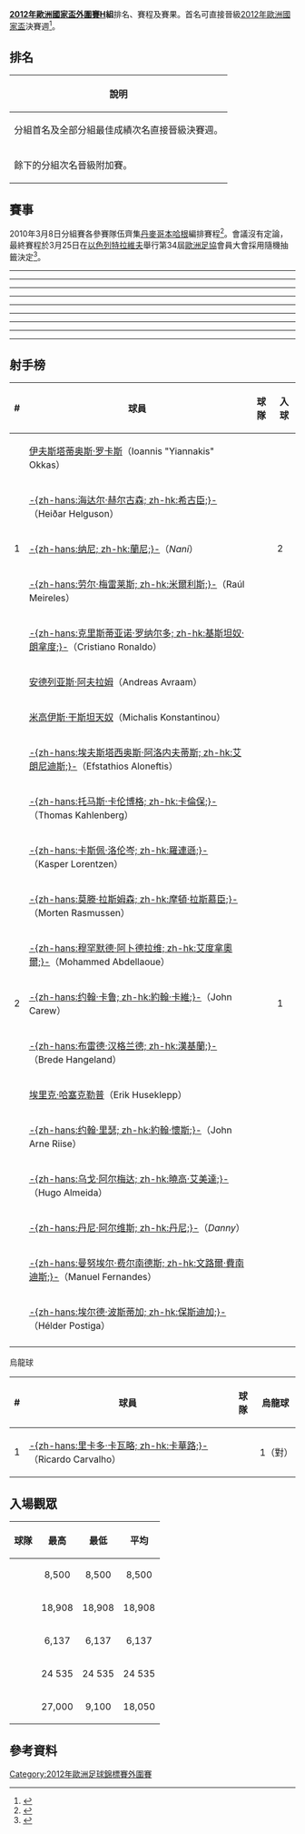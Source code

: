 '''[[2012年歐洲國家盃外圍賽|2012年歐洲國家盃外圍賽]]H組'''排名、賽程及賽果。首名可直接晉級[[2012年歐洲國家盃|2012年歐洲國家盃]]決賽週<ref>{{cite web |title=UEFA Euro 2012 qualifying Group H |url=http://www.uefa.com/uefaeuro2012/standings/round=15171/group=2000742/index.html |work=UEFA.com |publisher=Union of European Football Associations |accessdate=5 October 2010 |archive-date=2011-10-24 |archive-url=https://web.archive.org/web/20111024121100/http://www.uefa.com/uefaeuro2012/standings/round=15171/group=2000742/index.html |dead-url=no }}</ref>。

== 排名 ==
{| class="wikitable"
|-
!說明
|- bgcolor=#ccffcc
|分組首名及全部分組最佳成績次名直接晉級決賽週。 
|- bgcolor=#ccccff
|餘下的分組次名晉級附加賽。 
|}

{{UEFA Euro 2012 qualifying Group H
|expanded=yes
|fixtures=yes
|tiebreakers=yes}}

== 賽事 ==
2010年3月8日分組賽各參賽隊伍齊集[[丹麥|丹麥]][[哥本哈根|哥本哈根]]編排賽程<ref>{{cite web |url=http://dbu.dk/news/newsShow.aspx?id=252751 |title=Danmark mod Portugal i EM-kvalifikation |date=7 February 2010 |publisher=[[丹麥足球協會|Danish FA]] |accessdate=8 February 2010 |language=da |archive-url=https://web.archive.org/web/20110809115631/http://www.dbu.dk/news/newsShow.aspx?id=252751 |archive-date=2011-08-09 |dead-url=yes }}</ref>。會議沒有定論，最終賽程於3月25日在[[以色列|以色列]][[特拉維夫|特拉維夫]]舉行第34屆[[歐洲足協|歐洲足協]]會員大會採用隨機抽籤決定<ref>{{cite news |title=Fixtures draw completes qualifying schedule |url=http://www.uefa.com/uefaeuro2012/news/newsid=1467876.html |work=UEFA.com |publisher=Union of European Football Associations |date=25 March 2010 |accessdate=25 March 2010 |archive-date=2011-09-26 |archive-url=https://web.archive.org/web/20110926104058/http://www.uefa.com/uefaeuro2012/news/newsid=1467876.html |dead-url=no }}</ref>。

<div id="冰島 v 挪威"></div>{{footballbox
|date = 2010年9月3日
|time = 19:00 [[UTC±0|UTC±0]]
|team1 = {{fb-rt|ISL}}
|score = 1 – 2
|report = [http://cn.uefa.com/uefaeuro/season=2012/matches/round=15171/match=2002315/postmatch/report/index.html 報告]{{dead link|date=2018年5月 |bot=InternetArchiveBot |fix-attempted=yes }}
|team2 = {{fb|NOR}}
|goals1 = [[希達·希古臣|希古臣]] {{goal|38}}
|goals2 = [[布雷德·汉格兰德|漢基蘭]] {{goal|59}} <br/>{{link-en|Mohammed Abdellaoue|Mohammed Abdellaoue}} {{goal|75}}
|stadium = [[雷克雅維克|雷克雅維克]]，{{link-en|勞家達索魯公園球場|Laugardalsvöllur}}
|attendance = 6,137 
|referee = [[卢卡·班蒂|盧卡·班迪]]（{{nfa|ITA}}） }}

<div id="葡萄牙 v 塞浦路斯"></div>{{footballbox
|date = 2010年9月3日
|time = 20:45 [[UTC+1|UTC+1]]
|team1 = {{fb-rt|POR}}
|score = 4 – 4
|report = [http://www.uefa.com/uefaeuro2012/matches/season=2012/round=15171/match=2002299/index.html 報告]
|team2 = {{fb|CYP}}
|goals1 = [[乌戈·阿尔梅达|艾美達]] {{goal|8}} <br/>[[劳尔·梅雷莱斯|米爾利斯]] {{goal|29}} <br/>[[丹尼·阿尔维斯|丹尼]] {{goal|50}} <br/>[[文路爾·費南迪斯|費南迪斯]] {{goal|60}}
|goals2 = {{link-en|Efstathios Aloneftis|Efstathios Aloneftis}} {{goal|3}} <br/>[[米高伊斯·干斯坦天奴|干斯坦天奴]] {{goal|11}} <br/>[[扬尼斯·奥卡斯|奧卡斯]] {{goal|57}} <br/>{{link-en|Andreas Avraam|Andreas Avraam}} {{goal|89}}
|stadium = [[吉馬良斯|吉馬良斯]]，[[安豐索·亨利克斯球場|安豐索·亨利克斯球場]]
|attendance = 9,100
|referee = [[麥克·卡頓保|麥克·卡頓保]]（{{nfa|ENG}}） }}
----
<div id="丹麥 v 冰島"></div>{{footballbox
|date = 2010年9月7日
|time = 20:15 [[UTC+2|UTC+2]]
|team1 = {{fb-rt|DEN}}
|score = 1 – 0
|report = [http://cn.uefa.com/uefaeuro/season=2012/matches/round=15171/match=2002304/postmatch/report/index.html 報告]{{dead link|date=2018年5月 |bot=InternetArchiveBot |fix-attempted=yes }}
|team2 = {{fb|ISL}}
|goals1 = [[托马斯·卡伦博格|卡倫保]] {{goal|90+1}}
|goals2 = 
|stadium = [[哥本哈根|哥本哈根]]，[[帕肯球场|帕肯球场]]
|attendance = 18,908
|referee = {{link-en|道格爾·麥當奴|Dougie McDonald}}（{{nfa|SCO}}） }}

<div id="挪威 v 葡萄牙"></div>{{footballbox
|date = 2010年9月7日
|time = 20:30 [[UTC+2|UTC+2]]
|team1 = {{fb-rt|NOR}}
|score = 1 – 0
|report = [http://cn.uefa.com/uefaeuro/season=2012/matches/round=15171/match=2002305/postmatch/report/index.html 報告]{{dead link|date=2018年5月 |bot=InternetArchiveBot |fix-attempted=yes }}
|team2 = {{fb|POR}}
|goals1 = {{link-en|Erik Huseklepp|Erik Huseklepp}} {{goal|21}}
|goals2 = 
|stadium = [[奧斯陸|奧斯陸]]，[[烏利華球場|烏利華球場]]
|attendance = 24,535
|referee = {{link-en|勞倫特·多哈梅爾|Laurent Duhamel}}（{{nfa|FRA}}） }}
----
<div id="塞浦路斯 v 挪威"></div>{{footballbox
|date = 2010年10月8日
|time = 21:00 [[UTC+3|UTC+3]]
|team1 = {{fb-rt|CYP}}
|score = 1 – 2
|report = [http://cn.uefa.com/uefaeuro/season=2012/matches/round=15171/match=2002311/postmatch/report/index.html 報告]{{dead link|date=2018年5月 |bot=InternetArchiveBot |fix-attempted=yes }}
|team2 = {{fb|NOR}}
|goals1 = [[扬尼斯·奥卡斯|奧卡斯]] {{goal|58}}
|goals2 = [[約翰·懷斯|J.懷斯]] {{goal|2}} <br/>[[約翰·卡維|卡維]] {{goal|42}}
|stadium = [[拉纳卡|拉纳卡]]，{{link-en|安多尼斯·帕帕多普洛斯球場|Antonis Papadopoulos Stadium}}
|attendance = 7,648
|referee = {{link-en|塞爾吉·古米尼|Serge Gumienny}}（{{nfa|BEL}}） }}

<div id="葡萄牙 v 丹麥"></div>{{footballbox
|date = 2010年10月8日
|time = 20:45 [[UTC+1|UTC+1]]
|team1 = {{fb-rt|POR}}
|score = 3 – 1
|report = [http://cn.uefa.com/uefaeuro/season=2012/matches/round=15171/match=2002297/postmatch/report/index.html 報告]{{dead link|date=2018年5月 |bot=InternetArchiveBot |fix-attempted=yes }}
|team2 = {{fb|DEN}}
|goals1 = [[蘭尼|蘭尼]] {{goal|29||31}} <br/>[[基斯坦奴·朗拿度|C.朗拿度]] {{goal|85}} 
|goals2 = [[里卡多·卡瓦略|卡華路]] {{goal|80|o.g.}}
|stadium = [[波爾圖|波爾圖]]，[[火龍球場|火龍球場]] 
|attendance = 27,000
|referee = {{link-en|埃里克·布拉姆哈爾|Eric Braamhaar}}（{{nfa|NED}}） }}
----
<div id="丹麥 v 塞浦路斯"></div>{{footballbox
|date = 2010年10月12日
|time = 20:15 [[UTC+2|UTC+2]]
|team1 = {{fb-rt|DEN}}
|score = 2 – 0
|report = [http://cn.uefa.com/uefaeuro/season=2012/matches/round=15171/match=2002303/postmatch/report/index.html 報告]{{dead link|date=2018年5月 |bot=InternetArchiveBot |fix-attempted=yes }}
|team2 = {{fb|CYP}}
|goals1 = [[摩頓·尼古拉斯·拉梅臣|拉斯慕臣]] {{goal|47}} <br/>[[卡斯柏·羅連遜|羅連遜]] {{goal|81}}
|goals2 = 
|stadium = [[哥本哈根|哥本哈根]]，[[帕肯球場|帕肯球場]]
|attendance = 15,544
|referee = {{link-en|塞薩爾·穆尼斯·費南迪斯|César Muñiz Fernández}}（{{nfa|ESP}}） }}

<div id="冰島 v 葡萄牙"></div>{{footballbox
|date = 2010年10月12日
|time = 19:45 [[UTC±0|UTC±0]]
|team1 = {{fb-rt|ISL}}
|score = 1 – 3
|report = [http://cn.uefa.com/uefaeuro/season=2012/matches/round=15171/match=2002313/postmatch/report/index.html 報告]{{dead link|date=2018年5月 |bot=InternetArchiveBot |fix-attempted=yes }}
|team2 = {{fb|POR}}
|goals1 = [[希達·希古臣|希古臣]] {{goal|17}}
|goals2 = [[基斯坦奴·朗拿度|C.朗拿度]] {{goal|3}} <br/>[[劳尔·梅雷莱斯|米爾利斯]] {{goal|27}} <br/>[[埃尔德·波斯蒂加|保斯迪加]] {{goal|72}}
|stadium = [[雷克雅維克|雷克雅維克]]，{{link-en|勞家達索魯公園球場|Laugardalsvöllur}}
|attendance = 9,767
|referee = {{link-en|湯馬士·埃因禾勒|Thomas Einwaller}}（{{nfa|AUT}}） }}
----
<div id="塞浦路斯 v 冰島"></div>{{footballbox
|date = 2011年3月26日
|time = 20:00 [[UTC+2|UTC+2]]
|team1 = {{fb-rt|CYP}}
|score = 0 – 0
|report = [http://cn.uefa.com/uefaeuro/season=2012/matches/round=15171/match=2002312/postmatch/report/index.html 報告]{{dead link|date=2018年5月 |bot=InternetArchiveBot |fix-attempted=yes }}
|team2 = {{fb|ISL}}
|goals1 = 
|goals2 = 
|stadium = [[尼科西亞|尼科西亞]]，[[GSP球場|GSP球場]]
|attendance = 2,088
|referee = {{link-en|達科·賽菲林|Darko Čeferin}}（{{nfa|SVN}}） }}

<div id="挪威 v 丹麥"></div>{{footballbox
|date = 2011年3月26日
|time = 20:00 [[UTC+1|UTC+1]]
|team1 = {{fb-rt|NOR}}
|score = 1 – 1
|report = [http://cn.uefa.com/uefaeuro/season=2012/matches/round=15171/match=2002306/postmatch/report/index.html 報告]{{dead link|date=2018年5月 |bot=InternetArchiveBot |fix-attempted=yes }}
|team2 = {{fb|DEN}}
|goals1 = {{link-en|Erik Huseklepp|Erik Huseklepp}} {{goal|81}}
|goals2 = [[丹尼斯·罗梅达尔|羅美度]] {{goal|27}}
|stadium = [[奧斯陸|奧斯陸]]，[[烏利華球場|烏利華球場]]
|attendance = 24,828
|referee = [[Gianluca_Rocchi|Gianluca Rocchi]]（{{nfa|ITA}}） }}
----
<div id="冰島 v 丹麥"></div>{{footballbox
|date = 2011年6月4日
|time = 18:45 [[UTC±0|UTC±0]]
|team1 = {{fb-rt|ISL}}
|score = 0 – 2
|report = [http://cn.uefa.com/uefaeuro/season=2012/matches/round=15171/match=2002314/postmatch/report/index.html 報告]{{dead link|date=2018年5月 |bot=InternetArchiveBot |fix-attempted=yes }}
|team2 = {{fb|DEN}}
|goals1 = 
|goals2 = [[拿斯·舒尼|舒尼]] {{goal|60}} <br/>[[基斯甸·艾歷臣|基斯甸·艾歷臣]] {{goal|75}}
|stadium = [[雷克雅維克|雷克雅維克]]，{{link-en|勞家達索魯公園球場|Laugardalsvöllur}}
|attendance = 7,629
|referee = {{link-en|費拉特·埃迪努斯|Fırat Aydınus}}（{{nfa|TUR}}） }}

<div id="葡萄牙 v 挪威"></div>{{footballbox
|date = 2011年6月4日
|time = 21:00 [[UTC+1|UTC+1]]
|team1 = {{fb-rt|POR}}
|score = 1 – 0
|report = [http://cn.uefa.com/uefaeuro/season=2012/matches/round=15171/match=2002298/postmatch/report/index.html 報告]{{dead link|date=2018年5月 |bot=InternetArchiveBot |fix-attempted=yes }}
|team2 = {{fb|NOR}}
|goals1 = [[埃尔德·波斯蒂加|保斯迪加]] {{goal|53}}
|goals2 = 
|stadium = [[里斯本|里斯本]]，[[盧斯球場|盧斯球場]]
|attendance = 47,829
|referee = [[喬歷·卡基亞|庫恩伊特·卡吉爾]]（{{nfa|TUR}}） }}
----
<div id="挪威 v 冰島"></div>{{footballbox
|date = 2011年9月2日
|time = 20:00 [[UTC+2|UTC+2]]
|team1 = {{fb-rt|NOR}}
|score = 1 – 0
|report = [http://cn.uefa.com/uefaeuro/season=2012/matches/round=15171/match=2002308/postmatch/report/index.html 報告]{{dead link|date=2018年5月 |bot=InternetArchiveBot |fix-attempted=yes }}
|team2 = {{fb|ISL}}
|goals1 = {{link-en|阿布德爾勞烏|Mohammed Abdellaoue}} {{goal|88|pen.}}
|goals2 = 
|stadium = [[奧斯陸|奧斯陸]]，[[烏利華球場|烏利華球場]]
|attendance = 22,381
|referee = {{link-en|奧維迪烏·阿林·哈特甘|Ovidiu Alin Hategan}}（{{nfa|ROU}}） }}

<div id="塞浦路斯 v 葡萄牙"></div>{{footballbox
|date = 2011年9月2日
|time = 21:45 [[UTC+3|UTC+3]]
|team1 = {{fb-rt|CYP}}
|score = 0 – 4
|report = [http://cn.uefa.com/uefaeuro/season=2012/matches/round=15171/match=2002309/postmatch/report/index.html 報告]{{dead link|date=2018年5月 |bot=InternetArchiveBot |fix-attempted=yes }}
|team2 = {{fb|POR}}
|goals1 = 
|goals2 = [[基斯坦奴·朗拿度|C.朗拿度]] {{goal|35|pen.|83}} <br/>[[乌戈·阿尔梅达|艾美達]] {{goal|84}} <br/>[[丹尼·阿尔维斯|丹尼]] {{goal|90+2}}
|stadium = [[尼科西亞|尼科西亞]]，[[GSP球場|GSP球場]]
|attendance = 15,444
|referee = [[Gianluca_Rocchi|Gianluca Rocchi]]（{{nfa|ITA}}） }}
----
<div id="丹麥 v 挪威"></div>{{footballbox
|date = 2011年9月6日
|time = 20:15 [[UTC+2|UTC+2]]
|team1 = {{fb-rt|DEN}}
|score = 2 – 0
|report = [http://cn.uefa.com/uefaeuro/season=2012/matches/round=15171/match=2002302/postmatch/report/index.html 報告]{{dead link|date=2018年5月 |bot=InternetArchiveBot |fix-attempted=yes }}
|team2 = {{fb|NOR}}
|goals1 = [[尼克拉斯·本特纳|賓特拿]] {{goal|24||44}}
|goals2 = 
|stadium = [[哥本哈根|哥本哈根]]，[[帕肯球場|帕肯球場]]
|attendance = 37,167
|referee = [[斯蒂芬·兰诺伊|史蒂芬·拉諾伊]]（{{nfa|FRA}}） }}

<div id="冰島 v 塞浦路斯"></div>{{footballbox
|date = 2011年9月6日
|time = 18:45 [[UTC±0|UTC±0]]
|team1 = {{fb-rt|ISL}}
|score = 1 – 0
|report = [http://cn.uefa.com/uefaeuro/season=2012/matches/round=15171/match=2002316/postmatch/report/index.html 報告]{{dead link|date=2018年5月 |bot=InternetArchiveBot |fix-attempted=yes }}
|team2 = {{fb|CYP}}
|goals1 = [[科爾貝恩·西格索森|西格索森]] {{goal|5}}
|goals2 = 
|stadium = [[雷克雅維克|雷克雅維克]]，{{link-en|勞家達索魯公園球場|Laugardalsvöllur}}
|attendance = 5,267
|referee = {{lang|en|博斯科·約萬內蒂奇}}（{{nfa|SRB}}） }}
----
<div id="塞浦路斯 v 丹麥"></div>{{footballbox
|date = 2011年10月7日
|time = 21:30 [[UTC+3|UTC+3]]
|team1 = {{fb-rt|CYP}}
|score = 1 – 4
|report = [http://cn.uefa.com/uefaeuro/season=2012/matches/round=15171/match=2002310/postmatch/report/index.html 報告]{{dead link|date=2018年5月 |bot=InternetArchiveBot |fix-attempted=yes }}
|team2 = {{fb|DEN}}
|goals1 = {{link-en|Andreas Avraam|Andreas Avraam}} {{goal|45+1}}
|goals2 = [[拿斯·積及臣|積及臣]] {{goal|7}} <br/>[[丹尼斯·罗梅达尔|羅美度]] {{goal|11||22}} <br/>[[米高·格隆達利|格隆達利]] {{goal|20}}
|stadium = [[尼科西亞|尼科西亞]]，[[GSP球場|GSP球場]]
|attendance = 2,408
|referee = {{link-en|馬里喬·斯特拉宏加|Marijo Strahonja}}（{{nfa|CRO}}） }}

<div id="葡萄牙 v 冰島"></div>{{footballbox
|date = 2011年10月7日
|time = 21:00 [[UTC+1|UTC+1]]
|team1 = {{fb-rt|POR}}
|score = 5 – 3
|report = [http://cn.uefa.com/uefaeuro/season=2012/matches/round=15171/match=2002300/postmatch/report/index.html 報告]{{dead link|date=2018年5月 |bot=InternetArchiveBot |fix-attempted=yes }}
|team2 = {{fb|ISL}}
|goals1 = [[蘭尼|蘭尼]] {{goal|13||21}} <br/>[[埃尔德·波斯蒂加|保斯迪加]] {{goal|45}} <br/>[[若昂·穆蒂尼奥|莫天奴]] {{goal|81}} <br/>[[埃利塞烏|埃利休]] {{goal|87}}
|goals2 = [[哈德格里米爾·約納森|莊拿臣]] {{goal|48||68}} <br/>[[吉尔维·西于尔兹松|G.西格索森]] {{goal|90+3|pen.}}
|stadium = [[波爾圖|波爾圖]]，[[火龍球場|火龍球場]]
|attendance = 35,715
|referee = {{link-en|巴斯·尼胡伊斯|Bas Nijhuis}}（{{nfa|NED}}） }}
----
<div id="挪威 v 塞浦路斯"></div>{{footballbox
|date = 2011年10月11日
|time = 20:15 [[UTC+2|UTC+2]]
|team1 = {{fb-rt|NOR}}
|score = 3 – 1
|report = [http://cn.uefa.com/uefaeuro/season=2012/matches/round=15171/match=2002307/postmatch/report/index.html 報告]{{dead link|date=2018年5月 |bot=InternetArchiveBot |fix-attempted=yes }}
|team2 = {{fb|CYP}}
|goals1 = [[摩頓·柏達臣|彼德森]] {{goal|25}} <br/>[[約翰·卡維|卡鲁]] {{goal|34}} <br/>[[湯姆·霍格利|霍格利]] {{goal|65}}
|goals2 = [[扬尼斯·奥卡斯|奧卡斯]] {{goal|42}}
|stadium = [[奧斯陸|奧斯陸]]，[[烏利華球場|烏利華球場]]
|attendance = 13,490
|referee = {{link-en|威廉·哥林姆|William Collum (referee)}}（{{nfa|SCO}}） }}

<div id="丹麥 v 葡萄牙"></div>{{footballbox
|date = 2011年10月11日
|time = 20:15 [[UTC+2|UTC+2]]
|team1 = {{fb-rt|DEN}}
|score = 2 – 1
|report = [http://cn.uefa.com/uefaeuro/season=2012/matches/round=15171/match=2002301/postmatch/report/index.html 報告]{{dead link|date=2018年5月 |bot=InternetArchiveBot |fix-attempted=yes }}
|team2 = {{fb|POR}}
|goals1 = [[米高·格隆達利|格隆達利]] {{goal|13}} <br/>[[尼克拉斯·本特纳|賓特拿]] {{goal|63}} 
|goals2 = [[基斯坦奴·朗拿度|C.朗拿度]] {{goal|90+2}}
|stadium = [[哥本哈根|哥本哈根]]，[[帕肯球場|帕肯球場]]
|attendance = 37,012
|referee = [[尼古拉·列佐里|尼克拉·里索里]]（{{nfa|ITA}}） }}

== 射手榜 ==
{| class="wikitable" style="text-align: center;"
|-
! #
! 球員
! 球隊
! 入球
|-
| rowspan="5"|1
| align="left"|[[伊夫斯塔蒂奥斯·罗卡斯|伊夫斯塔蒂奥斯·罗卡斯]]（Ioannis "Yiannakis" Okkas） 
| align="left"|{{fb|CYP}}
| rowspan="5"|2
|-
| align="left"|[[希達·希古臣|-{zh-hans:海达尔·赫尔古森; zh-hk:希古臣;}-]]（Heiðar Helguson） 
| align="left"|{{fb|ISL}}
|-
| align="left"|[[蘭尼|-{zh-hans:纳尼; zh-hk:蘭尼;}-]]（''Nani''） 
| align="left"|{{fb|POR}}
|-
| align="left"|[[劳尔·梅雷莱斯|-{zh-hans:劳尔·梅雷莱斯; zh-hk:米爾利斯;}-]]（Raúl Meireles） 
| align="left"|{{fb|POR}}
|-
| align="left"|[[基斯坦奴·朗拿度|-{zh-hans:克里斯蒂亚诺·罗纳尔多; zh-hk:基斯坦奴·朗拿度;}-]]（Cristiano Ronaldo） 
| align="left"|{{fb|POR}}
|-
| rowspan="15"|2
| align="left"|[[安德列亚斯·阿夫拉姆|安德列亚斯·阿夫拉姆]]（Andreas Avraam）
| align="left"|{{fb|CYP}}
| rowspan="15"|1
|-
| align="left"|[[米高伊斯·干斯坦天奴|米高伊斯·干斯坦天奴]]（Michalis Konstantinou） 
| align="left"|{{fb|CYP}}
|-
| align="left"|[[埃夫斯塔西奥斯·阿洛内夫蒂斯|-{zh-hans:埃夫斯塔西奥斯·阿洛内夫蒂斯; zh-hk:艾朗尼迪斯;}-]]（Efstathios Aloneftis） 
| align="left"|{{fb|CYP}}
|-
| align="left"|[[托马斯·卡伦博格|-{zh-hans:托马斯·卡伦博格; zh-hk:卡倫保;}-]]（Thomas Kahlenberg） 
| align="left"|{{fb|DEN}}
|-
| align="left"|[[卡斯佩·洛伦岑|-{zh-hans:卡斯佩·洛伦岑; zh-hk:羅連遜;}-]]（Kasper Lorentzen） 
| align="left"|{{fb|DEN}}
|-
| align="left"|[[莫滕·拉斯姆森|-{zh-hans:莫滕·拉斯姆森; zh-hk:摩頓·拉斯慕臣;}-]]（Morten Rasmussen） 
| align="left"|{{fb|DEN}}
|-
| align="left"|[[穆罕默德·阿卜德拉维|-{zh-hans:穆罕默德·阿卜德拉维; zh-hk:艾度拿奧爾;}-]]（Mohammed Abdellaoue） 
| align="left"|{{fb|NOR}}
|-
| align="left"|[[約翰·卡維|-{zh-hans:约翰·卡鲁; zh-hk:約翰·卡維;}-]]（John Carew） 
| align="left"|{{fb|NOR}}
|-
| align="left"|[[布雷德·汉格兰德|-{zh-hans:布雷德·汉格兰德; zh-hk:漢基蘭;}-]]（Brede Hangeland） 
| align="left"|{{fb|NOR}}
|-
| align="left"|[[埃里克·哈塞克勒普|埃里克·哈塞克勒普]]（Erik Huseklepp） 
| align="left"|{{fb|NOR}}
|-
| align="left"|[[約翰·懷斯|-{zh-hans:约翰·里瑟; zh-hk:約翰·懷斯;}-]]（John Arne Riise） 
| align="left"|{{fb|NOR}}
|-
| align="left"|[[乌戈·阿尔梅达|-{zh-hans:乌戈·阿尔梅达; zh-hk:曉高·艾美達;}-]]（Hugo Almeida） 
| align="left"|{{fb|POR}}
|-
| align="left"|[[丹尼·阿尔维斯|-{zh-hans:丹尼·阿尔维斯; zh-hk:丹尼;}-]]（''Danny''）
| align="left"|{{fb|POR}}
|-
| align="left"|[[文路爾·費南迪斯|-{zh-hans:曼努埃尔·费尔南德斯; zh-hk:文路爾·費南迪斯;}-]]（Manuel Fernandes） 
| align="left"|{{fb|POR}}
|-
| align="left"|[[埃尔德·波斯蒂加|-{zh-hans:埃尔德·波斯蒂加; zh-hk:保斯迪加;}-]]（Hélder Postiga）
| align="left"|{{fb|POR}}
|-
|}
;烏龍球
{| class="wikitable" style="text-align: center;"
|-
! #
! 球員
! 球隊
! 烏龍球
|-
| rowspan="1"|1
| align=left|[[里卡多·卡瓦略|-{zh-hans:里卡多·卡瓦略; zh-hk:卡華路;}-]]（Ricardo Carvalho）
| align=left|{{fb|POR}}
| rowspan="1"|1（對{{fb|DEN}}）
|}

== 入場觀眾 ==
{| class="wikitable sortable"
|-
! 球隊
! 最高
! 最低
! 平均
|-
| {{fb|CYP}} || align="center" | 8,500 || align="center" | 8,500 || align="center" | 8,500
|-
| {{fb|DEN}} || align="center" | 18,908 || align="center" | 18,908 || align="center" | 18,908
|-
| {{fb|Iceland}} || align="center" | 6,137 || align="center" | 6,137 || align="center" | 6,137
|-
| {{fb|Norway}} || align="center" | 24 535 || align="center" | 24 535 || align="center" | 24 535
|-
| {{fb|Portugal}} || align="center" | 27,000 || align="center" | 9,100 || align="center" | 18,050
|}

== 參考資料 ==
{{reflist}}

{{2012年欧洲足球锦标赛外围赛}}

[[Category:2012年歐洲足球錦標賽外圍賽|Category:2012年歐洲足球錦標賽外圍賽]]